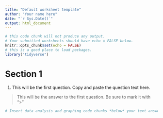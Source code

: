 ```yaml
---
title: "Default worksheet template"
author: "Your name here"
date: "`r Sys.Date()`"
output: html_document
---
```


```r
# this code chunk will not produce any output. 
# Your submitted worksheets should have echo = FALSE below. 
knitr::opts_chunk$set(echo = FALSE)
# this is a good place to load packages. 
library("tidyverse")
```

# Section 1

1) This will be the first question. Copy and paste the question text here. 

> This will be the answer to the first question. Be sure to mark it with ">"

```r
# Insert data analysis and graphing code chunks *below* your text answers.
```

